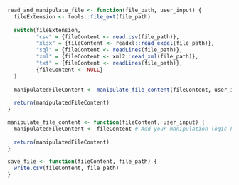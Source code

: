 ```r
read_and_manipulate_file <- function(file_path, user_input) {
  fileExtension <- tools::file_ext(file_path)
  
  switch(fileExtension,
         "csv" = {fileContent <- read.csv(file_path)},
         "xlsx" = {fileContent <- readxl::read_excel(file_path)},
         "sql" = {fileContent <- readLines(file_path)},
         "xml" = {fileContent <- xml2::read_xml(file_path)},
         "txt" = {fileContent <- readLines(file_path)},
         {fileContent <- NULL}
  )
  
  manipulatedFileContent <- manipulate_file_content(fileContent, user_input)
  
  return(manipulatedFileContent)
}

manipulate_file_content <- function(fileContent, user_input) {
  manipulatedFileContent <- fileContent # Add your manipulation logic here
  
  return(manipulatedFileContent)
}

save_file <- function(fileContent, file_path) {
  write.csv(fileContent, file_path)
}

```

